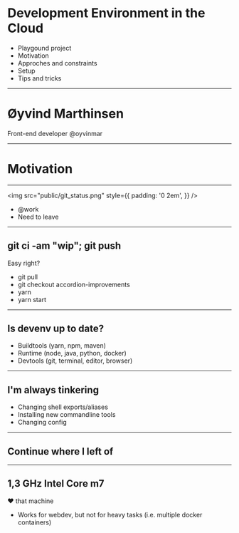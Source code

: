 

# Development Environment in the Cloud

<Notes>

- Playgound project
- Motivation
- Approches and constraints
- Setup
- Tips and tricks

</Notes>

---

# Øyvind Marthinsen

Front-end developer
@oyvinmar

---

# Motivation

---

<img
  src="public/git_status.png"
  style={{
    padding: '0 2em',
  }}
/>

<Notes>

- @work
- Need to leave

</Notes>

---

## git ci -am "wip"; git push

<Notes>

Easy right?

</Notes>

- git pull
- git checkout accordion-improvements
- yarn
- yarn start

---

## Is devenv up to date?

- Buildtools (yarn, npm, maven)
- Runtime (node, java, python, docker)
- Devtools (git, terminal, editor, browser)

---

## I'm always tinkering

- Changing shell exports/aliases
- Installing new commandline tools
- Changing config

---

## Continue where I left of

---

## 1,3 GHz Intel Core m7

:heart: that machine

<Notes>
  <ul>
    <li>
      Works for webdev, but not for heavy tasks (i.e. multiple docker
      containers)
    </li>

  </ul>
</Notes>
